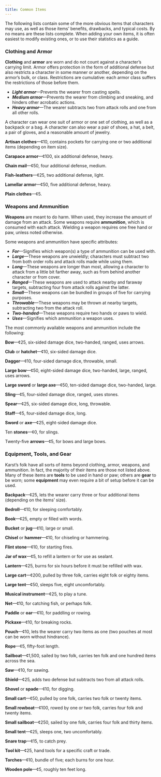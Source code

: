 ```yaml
---
title: Common Items
---
```


The following lists contain some of the more obvious items that characters may use, as well as those items’ benefits, drawbacks, and typical costs. By no means are these lists complete. When adding your own items, it is often easiest to modify existing ones, or to use their statistics as a guide.

### Clothing and Armor

**Clothing** and **armor** are worn and do not count against a character’s carrying limit. Armor offers protection in the form of additional defense but also restricts a character in some manner or another, depending on the armor’s bulk, or class. Restrictions are cumulative: each armor class suffers the restrictions of those before them.

- _**Light armor**_—Prevents the wearer from casting spells.
- _**Medium armor**_—Prevents the wearer from climbing and sneaking, and hinders other acrobatic actions.
- _**Heavy armor**_—The wearer subtracts two from attack rolls and one from all other rolls.

A character can wear one suit of armor or one set of clothing, as well as a backpack or a bag. A character can also wear a pair of shoes, a hat, a belt, a pair of gloves, and a reasonable amount of jewelry.

**Artisan clothes**—¢10, contains pockets for carrying one or two additional items (depending on item size).

**Carapace armor**—¢100, six additional defense, heavy.

**Chain mail**—¢50, four additional defense, medium.

**Fish-leathers**—¢25, two additional defense, light.

**Lamellar armor**—¢50, five additional defense, heavy.

**Plain clothes**—¢5.

### Weapons and Ammunition

**Weapons** are meant to do harm. When used, they increase the amount of damage from an attack. Some weapons require **ammunition**, which is consumed with each attack. Wielding a weapon requires one free hand or paw, unless noted otherwise.

Some weapons and ammunition have specific attributes:

- _**For**_—Signifies which weapon(s) a type of ammunition can be used with.
- _**Large**_—These weapons are unwieldly; characters must subtract two from both order rolls and attack rolls made while using them.
- _**Long**_—These weapons are longer than most, allowing a character to attack from a little bit farther away, such as from behind another character or from cover.
- _**Ranged**_—These weapons are used to attack nearby and faraway targets, subtracting four from attack rolls against the latter.
- _**Small**_—These weapons can be bundled in groups of five for carrying purposes.
- _**Throwable**_—These weapons may be thrown at nearby targets, subtracting two from the attack roll.
- _**Two-handed**_—These weapons require two hands or paws to wield.
- _**Uses**_—Signifies which ammunition a weapon uses.

The most commonly available weapons and ammunition include the following:

**Bow**—¢25, six-sided damage dice, two-handed, ranged, uses arrows.

**Club** or **hatchet**—¢10, six-sided damage dice.

**Dagger**—¢10, four-sided damage dice, throwable, small.

**Large bow**—¢50, eight-sided damage dice, two-handed, large, ranged, uses arrows.

**Large sword** or **large axe**—¢50, ten-sided damage dice, two-handed, large.

**Sling**—¢5, four-sided damage dice, ranged, uses stones.

**Spear**—¢25, six-sided damage dice, long, throwable.

**Staff**—¢5, four-sided damage dice, long.

**Sword** or **axe**—¢25, eight-sided damage dice.

Ten **stones**—¢0, for slings.

Twenty-five **arrows**—¢5, for bows and large bows.

### Equipment, Tools, and Gear

Karst’s folk have all sorts of items beyond clothing, armor, weapons, and ammunition. In fact, the majority of their items are those not listed above. Many of these items are **tools** to be used in hand or paw; others are **gear** to be worn; some **equipment** may even require a bit of setup before it can be used.

**Backpack**—¢25, lets the wearer carry three or four additional items (depending on the items’ size).

**Bedroll**—¢10, for sleeping comfortably.

**Book**—¢25, empty or filled with words.

**Bucket** or **jug**—¢10, large or small.

**Chisel** or **hammer**—¢10, for chiseling or hammering.

**Flint stone**—¢10, for starting fires.

**Jar of wax**—¢5, to refill a lantern or for use as sealant.

**Lantern**—¢25, burns for six hours before it must be refilled with wax.

**Large cart**—¢200, pulled by three folk, carries eight folk or eighty items.

**Large tent**—¢50, sleeps five, eight uncomfortably.

**Musical instrument**—¢25, to play a tune.

**Net**—¢10, for catching fish, or perhaps folk.

**Paddle** or **oar**—¢10, for paddling or rowing.

**Pickaxe**—¢10, for breaking rocks.

**Pouch**—¢10, lets the wearer carry two items as one (two pouches at most can be worn without hindrance).

**Rope**—¢5, fifty-foot length.

**Sailboat**—¢1,500, sailed by two folk, carries ten folk and one hundred items across the sea.

**Saw**—¢10, for sawing.

**Shield**—¢25, adds two defense but subtracts two from all attack rolls.

**Shovel** or **spade**—¢10, for digging.

**Small cart**—¢50, pulled by one folk, carries two folk or twenty items.

**Small rowboat**—¢100, rowed by one or two folk, carries four folk and twenty items.

**Small sailboat**—¢250, sailed by one folk, carries four folk and thirty items.

**Small tent**—¢25, sleeps one, two uncomfortably.

**Snare trap**—¢15, to catch prey.

**Tool kit**—¢25, hand tools for a specific craft or trade.

**Torches**—¢10, bundle of five; each burns for one hour.

**Wooden pole**—¢5, roughly ten feet long.
